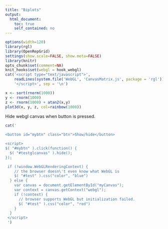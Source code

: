 ```yaml
---
title: "Biplots"
output: 
  html_document:
    toc: true
    self_contained: no
---
```



```r
options(width=120)
library(rgl)
library(OpenRepGrid)
settings(show.scale=FALSE, show.meta=FALSE)
library(knitr)
opts_chunk$set(comment=NA)
knit_hooks$set(webgl = hook_webgl)
cat('<script type="text/javascript">', 
    readLines(system.file('WebGL', 'CanvasMatrix.js', package = 'rgl')), 
    '</script>', sep = '\n')
```


```r
x <- sort(rnorm(1000))
y <- rnorm(1000)
z <- rnorm(1000) + atan2(x,y)
plot3d(x, y, z, col=rainbow(1000))
```

Hide webgl canvas when button is pressed.

```r
cat(' 

<button id="mybtn" class="btn">Show/hide</button>

<script>
$( "#mybtn" ).click(function() {
  $( "#testglcanvas" ).hide();
});

 if (!window.WebGLRenderingContext) {   
    // the browser doesn\'t even know what WebGL is     
    $( "#test" ).css("color", "blue")
  } else {
    var canvas = document.getElementById("myCanvas");
    var context = canvas.getContext("webgl");
    if (!context) {
      // browser supports WebGL but initialization failed.
      $( "#test" ).css("color", "red")
    }
  }
 </script>
 ')
```